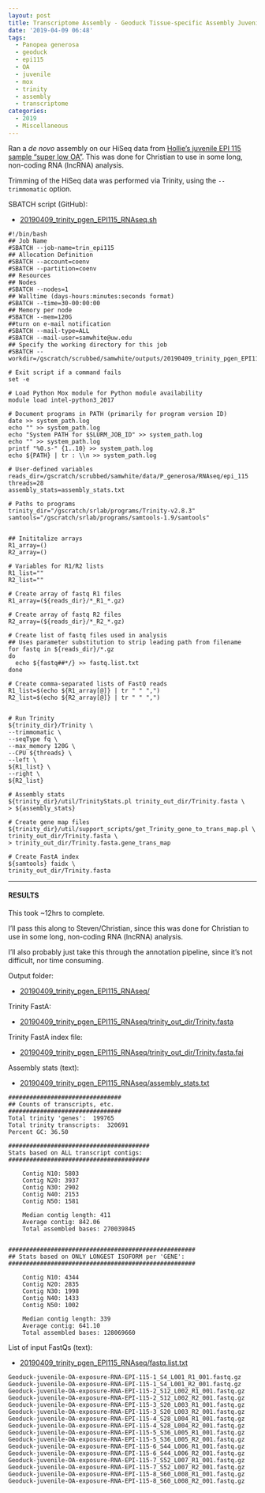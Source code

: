 ```yaml
---
layout: post
title: Transcriptome Assembly - Geoduck Tissue-specific Assembly Juvenile Super Low OA EPI115 with HiSeq Data on Mox
date: '2019-04-09 06:48'
tags:
  - Panopea generosa
  - geoduck
  - epi115
  - OA
  - juvenile
  - mox
  - trinity
  - assembly
  - transcriptome
categories:
  - 2019
  - Miscellaneous
---
```

Ran a _de novo_ assembly on our HiSeq data from [Hollie's juvenile EPI 115 sample "super low OA"](https://github.com/hputnam/project_juvenile_geoduck_OA/blob/master/Setup_Notes/Sample_List.csv). This was done for Christian to use in some long, non-coding RNA (lncRNA) analysis.

Trimming of the HiSeq data was performed via Trinity, using the `--trimmomatic` option.

SBATCH script (GitHub):

- [20190409_trinity_pgen_EPI115_RNAseq.sh](https://github.com/RobertsLab/sams-notebook/blob/master/sbatch_scripts/20190409_trinity_pgen_EPI115_RNAseq.sh)

```shell
#!/bin/bash
## Job Name
#SBATCH --job-name=trin_epi115
## Allocation Definition
#SBATCH --account=coenv
#SBATCH --partition=coenv
## Resources
## Nodes
#SBATCH --nodes=1
## Walltime (days-hours:minutes:seconds format)
#SBATCH --time=30-00:00:00
## Memory per node
#SBATCH --mem=120G
##turn on e-mail notification
#SBATCH --mail-type=ALL
#SBATCH --mail-user=samwhite@uw.edu
## Specify the working directory for this job
#SBATCH --workdir=/gscratch/scrubbed/samwhite/outputs/20190409_trinity_pgen_EPI115_RNAseq

# Exit script if a command fails
set -e

# Load Python Mox module for Python module availability
module load intel-python3_2017

# Document programs in PATH (primarily for program version ID)
date >> system_path.log
echo "" >> system_path.log
echo "System PATH for $SLURM_JOB_ID" >> system_path.log
echo "" >> system_path.log
printf "%0.s-" {1..10} >> system_path.log
echo ${PATH} | tr : \\n >> system_path.log

# User-defined variables
reads_dir=/gscratch/scrubbed/samwhite/data/P_generosa/RNAseq/epi_115
threads=28
assembly_stats=assembly_stats.txt

# Paths to programs
trinity_dir="/gscratch/srlab/programs/Trinity-v2.8.3"
samtools="/gscratch/srlab/programs/samtools-1.9/samtools"


## Inititalize arrays
R1_array=()
R2_array=()

# Variables for R1/R2 lists
R1_list=""
R2_list=""

# Create array of fastq R1 files
R1_array=(${reads_dir}/*_R1_*.gz)

# Create array of fastq R2 files
R2_array=(${reads_dir}/*_R2_*.gz)

# Create list of fastq files used in analysis
## Uses parameter substitution to strip leading path from filename
for fastq in ${reads_dir}/*.gz
do
  echo ${fastq##*/} >> fastq.list.txt
done

# Create comma-separated lists of FastQ reads
R1_list=$(echo ${R1_array[@]} | tr " " ",")
R2_list=$(echo ${R2_array[@]} | tr " " ",")


# Run Trinity
${trinity_dir}/Trinity \
--trimmomatic \
--seqType fq \
--max_memory 120G \
--CPU ${threads} \
--left \
${R1_list} \
--right \
${R2_list}

# Assembly stats
${trinity_dir}/util/TrinityStats.pl trinity_out_dir/Trinity.fasta \
> ${assembly_stats}

# Create gene map files
${trinity_dir}/util/support_scripts/get_Trinity_gene_to_trans_map.pl \
trinity_out_dir/Trinity.fasta \
> trinity_out_dir/Trinity.fasta.gene_trans_map

# Create FastA index
${samtools} faidx \
trinity_out_dir/Trinity.fasta
```

---

#### RESULTS

This took ~12hrs to complete.

I'll pass this along to Steven/Christian, since this was done for Christian to use in some long, non-coding RNA (lncRNA) analysis.

I'll also probably just take this through the annotation pipeline, since it's not difficult, nor time consuming.

Output folder:

- [20190409_trinity_pgen_EPI115_RNAseq/](http://gannet.fish.washington.edu/Atumefaciens/20190409_trinity_pgen_EPI115_RNAseq/)

Trinity FastA:

- [20190409_trinity_pgen_EPI115_RNAseq/trinity_out_dir/Trinity.fasta](http://gannet.fish.washington.edu/Atumefaciens/20190409_trinity_pgen_EPI115_RNAseq/trinity_out_dir/Trinity.fasta)

Trinity FastA index file:

- [20190409_trinity_pgen_EPI115_RNAseq/trinity_out_dir/Trinity.fasta.fai](http://gannet.fish.washington.edu/Atumefaciens/20190409_trinity_pgen_EPI115_RNAseq/trinity_out_dir/Trinity.fasta.fai)


Assembly stats (text):

- [20190409_trinity_pgen_EPI115_RNAseq/assembly_stats.txt](http://gannet.fish.washington.edu/Atumefaciens/20190409_trinity_pgen_EPI115_RNAseq/assembly_stats.txt)

```
################################
## Counts of transcripts, etc.
################################
Total trinity 'genes':	199765
Total trinity transcripts:	320691
Percent GC: 36.50

########################################
Stats based on ALL transcript contigs:
########################################

	Contig N10: 5803
	Contig N20: 3937
	Contig N30: 2902
	Contig N40: 2153
	Contig N50: 1581

	Median contig length: 411
	Average contig: 842.06
	Total assembled bases: 270039845


#####################################################
## Stats based on ONLY LONGEST ISOFORM per 'GENE':
#####################################################

	Contig N10: 4344
	Contig N20: 2835
	Contig N30: 1998
	Contig N40: 1433
	Contig N50: 1002

	Median contig length: 339
	Average contig: 641.10
	Total assembled bases: 128069660

```


List of input FastQs (text):

- [20190409_trinity_pgen_EPI115_RNAseq/fastq.list.txt](http://gannet.fish.washington.edu/Atumefaciens/20190409_trinity_pgen_EPI115_RNAseq/fastq.list.txt)

```
Geoduck-juvenile-OA-exposure-RNA-EPI-115-1_S4_L001_R1_001.fastq.gz
Geoduck-juvenile-OA-exposure-RNA-EPI-115-1_S4_L001_R2_001.fastq.gz
Geoduck-juvenile-OA-exposure-RNA-EPI-115-2_S12_L002_R1_001.fastq.gz
Geoduck-juvenile-OA-exposure-RNA-EPI-115-2_S12_L002_R2_001.fastq.gz
Geoduck-juvenile-OA-exposure-RNA-EPI-115-3_S20_L003_R1_001.fastq.gz
Geoduck-juvenile-OA-exposure-RNA-EPI-115-3_S20_L003_R2_001.fastq.gz
Geoduck-juvenile-OA-exposure-RNA-EPI-115-4_S28_L004_R1_001.fastq.gz
Geoduck-juvenile-OA-exposure-RNA-EPI-115-4_S28_L004_R2_001.fastq.gz
Geoduck-juvenile-OA-exposure-RNA-EPI-115-5_S36_L005_R1_001.fastq.gz
Geoduck-juvenile-OA-exposure-RNA-EPI-115-5_S36_L005_R2_001.fastq.gz
Geoduck-juvenile-OA-exposure-RNA-EPI-115-6_S44_L006_R1_001.fastq.gz
Geoduck-juvenile-OA-exposure-RNA-EPI-115-6_S44_L006_R2_001.fastq.gz
Geoduck-juvenile-OA-exposure-RNA-EPI-115-7_S52_L007_R1_001.fastq.gz
Geoduck-juvenile-OA-exposure-RNA-EPI-115-7_S52_L007_R2_001.fastq.gz
Geoduck-juvenile-OA-exposure-RNA-EPI-115-8_S60_L008_R1_001.fastq.gz
Geoduck-juvenile-OA-exposure-RNA-EPI-115-8_S60_L008_R2_001.fastq.gz
```
